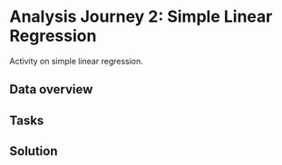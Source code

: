 # Analysis Journey 2: Simple Linear Regression

Activity on simple linear regression. 

## Data overview

## Tasks

## Solution
